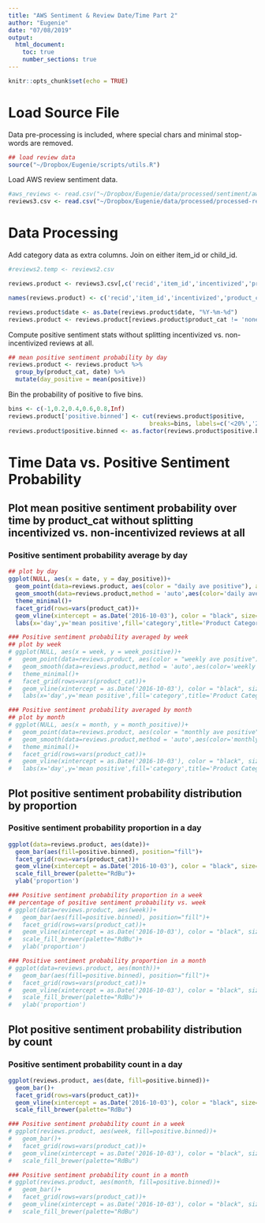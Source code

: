 ```yaml
---
title: "AWS Sentiment & Review Date/Time Part 2"
author: "Eugenie"
date: "07/08/2019"
output: 
  html_document:
    toc: true
    number_sections: true
---
```


```r
knitr::opts_chunk$set(echo = TRUE)
```

# Load Source File

Data pre-processing is included, where special chars and minimal stop-words are removed.
```r
## load review data
source("~/Dropbox/Eugenie/scripts/utils.R")
```

Load AWS review sentiment data.
```r
#aws_reviews <- read.csv("~/Dropbox/Eugenie/data/processed/sentiment/aws-reviews2-all.csv")
reviews3.csv <- read.csv("~/Dropbox/Eugenie/data/processed/processed-reviews3.csv")
```


# Data Processing
Add category data as extra columns. Join on either item_id or child_id.
```r
#reviews2.temp <- reviews2.csv

reviews.product <- reviews3.csv[,c('recid','item_id','incentivized','product_cat','rating','word_count','helpful_yes','date','year','month','weeks','positive','neutral')]

names(reviews.product) <- c('recid','item_id','incentivized','product_cat','rating','word_count','helpful_yes','date','year','month','week','positive','neutral')

reviews.product$date <- as.Date(reviews.product$date, "%Y-%m-%d")
reviews.product <- reviews.product[reviews.product$product_cat != 'none',]
```


Compute positive sentiment stats without splitting incentivized vs. non-incentivized reviews at all.
```r
## mean positive sentiment probability by day
reviews.product <- reviews.product %>%
  group_by(product_cat, date) %>%
  mutate(day_positive = mean(positive))

```


Bin the probability of positive to five bins.
```r
bins <- c(-1,0.2,0.4,0.6,0.8,Inf)
reviews.product['positive.binned'] <- cut(reviews.product$positive, 
                                        breaks=bins, labels=c('<20%','20-40%','40-60%','60-80%','>80%'))
reviews.product$positive.binned <- as.factor(reviews.product$positive.binned)
```


# Time Data vs. Positive Sentiment Probability

## Plot mean positive sentiment probability over time by product_cat without splitting incentivized vs. non-incentivized reviews at all

### Positive sentiment probability average by day
```r
## plot by day
ggplot(NULL, aes(x = date, y = day_positive))+
  geom_point(data=reviews.product, aes(color = "daily ave positive"), alpha = 0.7,size=0.2)+
  geom_smooth(data=reviews.product,method = 'auto',aes(color='daily ave positive line'),size=1,alpha = 0.6)+
  theme_minimal()+
  facet_grid(rows=vars(product_cat))+
  geom_vline(xintercept = as.Date('2016-10-03'), color = "black", size=0.3)+
  labs(x='day',y='mean positive',fill='category',title='Product Category Mean positive by Day')
```


```r
### Positive sentiment probability averaged by week
## plot by week
# ggplot(NULL, aes(x = week, y = week_positive))+
#   geom_point(data=reviews.product, aes(color = "weekly ave positive"), alpha = 0.7,size=0.2)+
#   geom_smooth(data=reviews.product,method = 'auto',aes(color='weekly ave positive line'),size=1,alpha = 0.6)+
#   theme_minimal()+
#   facet_grid(rows=vars(product_cat))+
#   geom_vline(xintercept = as.Date('2016-10-03'), color = "black", size=0.3)+
#   labs(x='day',y='mean positive',fill='category',title='Product Category Mean positive by Week')
```


```r
### Positive sentiment probability averaged by month
## plot by month
# ggplot(NULL, aes(x = month, y = month_positive))+
#   geom_point(data=reviews.product, aes(color = "monthly ave positive"), alpha = 0.7,size=0.2)+
#   geom_smooth(data=reviews.product,method = 'auto',aes(color='monthly ave positive line'),size=1,alpha = 0.6)+
#   theme_minimal()+
#   facet_grid(rows=vars(product_cat))+
#   geom_vline(xintercept = as.Date('2016-10-03'), color = "black", size=0.3)+
#   labs(x='day',y='mean positive',fill='category',title='Product Category Mean positive by Month')
```


## Plot positive sentiment probability distribution by proportion

### Positive sentiment probability proportion in a day
```r
ggplot(data=reviews.product, aes(date))+
  geom_bar(aes(fill=positive.binned), position="fill")+
  facet_grid(rows=vars(product_cat))+
  geom_vline(xintercept = as.Date('2016-10-03'), color = "black", size=0.3)+
  scale_fill_brewer(palette="RdBu")+
  ylab('proportion')
```


```r
### Positive sentiment probability proportion in a week
## percentage of positive sentiment probability vs. week
# ggplot(data=reviews.product, aes(week))+
#   geom_bar(aes(fill=positive.binned), position="fill")+
#   facet_grid(rows=vars(product_cat))+
#   geom_vline(xintercept = as.Date('2016-10-03'), color = "black", size=0.3)+
#   scale_fill_brewer(palette="RdBu")+
#   ylab('proportion')
```


```r
### Positive sentiment probability proportion in a month
# ggplot(data=reviews.product, aes(month))+
#   geom_bar(aes(fill=positive.binned), position="fill")+
#   facet_grid(rows=vars(product_cat))+
#   geom_vline(xintercept = as.Date('2016-10-03'), color = "black", size=0.3)+
#   scale_fill_brewer(palette="RdBu")+
#   ylab('proportion')
```


## Plot positive sentiment probability distribution by count

### Positive sentiment probability count in a day
```r
ggplot(reviews.product, aes(date, fill=positive.binned))+
  geom_bar()+
  facet_grid(rows=vars(product_cat))+
  geom_vline(xintercept = as.Date('2016-10-03'), color = "black", size=0.3)+
  scale_fill_brewer(palette="RdBu")
```


```r
### Positive sentiment probability count in a week
# ggplot(reviews.product, aes(week, fill=positive.binned))+
#   geom_bar()+
#   facet_grid(rows=vars(product_cat))+
#   geom_vline(xintercept = as.Date('2016-10-03'), color = "black", size=0.3)+
#   scale_fill_brewer(palette="RdBu")
```


```r
### Positive sentiment probability count in a month
# ggplot(reviews.product, aes(month, fill=positive.binned))+
#   geom_bar()+
#   facet_grid(rows=vars(product_cat))+
#   geom_vline(xintercept = as.Date('2016-10-03'), color = "black", size=0.3)+
#   scale_fill_brewer(palette="RdBu")
```




